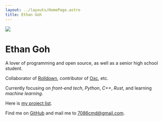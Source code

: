 ```yaml
---
layout: ../layouts/HomePage.astro
title: Ethan Goh
---
```


<div class="flex home slide-enter-content">

<div class="mx-1.3rem  home-img">
  <img
    src="/avatar.png"
    class=" rounded-50% w-full shadow-xl hover:shadow-2xl object-contain transition-260"
  />
</div>

<div class="spacer w-full"></div>

<div class="mx-1.3rem slide-enter-content" style="--start: 150ms">

<h1 class="text-3rem">Ethan Goh</h1>


<Type client:load />

A lover of programming and open source, as well as a senior high school student.

Collaborator of [<span><span class="i-logos-rolldown badge-icon translate-y-1px"></span> Rolldown</span>](https://github.com/rolldown/rolldown), contributor of [<span><span class="i-logos-rolldown badge-icon translate-y-1px"></span> Oxc</span>](https://github.com/oxc-project/oxc), etc.

Currently focusing on _front-end tech_, _Python_, _C++_, _Rust_, and learning _machine learning_.

Here is [<span><span class="i-lucide-box badge-icon-down"></span> my project list</span>](/projects).

Find me on [<span><span class="i-lucide-github badge-icon translate-y-2px"></span>GitHub</span>](https://github.com/7086cmd) and mail me to <u><span class="i-lucide-mailbox badge-icon-down mr-2px"></span>7086cmd@gmail.com</u>.

</div>

</div>

